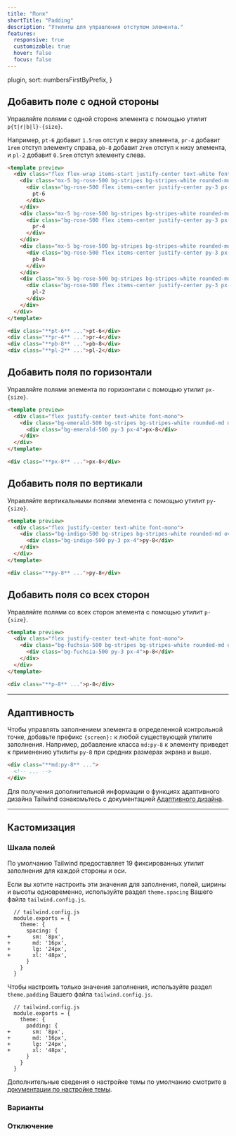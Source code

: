 ```yaml
---
title: "Поля"
shortTitle: "Padding"
description: "Утилиты для управления отступом элемента."
features:
  responsive: true
  customizable: true
  hover: false
  focus: false
---
```



  plugin,
  sort: numbersFirstByPrefix,
}

## Добавить поле с одной стороны

Управляйте полями c одной сторонs элемента с помощью утилит `p{t|r|b|l}-{size}`.

Например, `pt-6` добавит `1.5rem` отступ к верху элемента, `pr-4` добавит `1rem` отступ элементу справа, `pb-8` добавит `2rem` отступ к низу элемента, и `pl-2` добавит `0.5rem` отступ элементу слева.

```html rose
<template preview>
  <div class="flex flex-wrap items-start justify-center text-white font-mono -mx-5">
    <div class="mx-5 bg-rose-500 bg-stripes bg-stripes-white rounded-md overflow-hidden pt-6">
      <div class="bg-rose-500 flex items-center justify-center py-3 px-4">
        pt-6
      </div>
    </div>
    <div class="mx-5 bg-rose-500 bg-stripes bg-stripes-white rounded-md overflow-hidden pr-4 mt-6">
      <div class="bg-rose-500 flex items-center justify-center py-3 px-4">
        pr-4
      </div>
    </div>
    <div class="mx-5 bg-rose-500 bg-stripes bg-stripes-white rounded-md overflow-hidden pb-8 mt-6">
      <div class="bg-rose-500 flex items-center justify-center py-3 px-4">
        pb-8
      </div>
    </div>
    <div class="mx-5 bg-rose-500 bg-stripes bg-stripes-white rounded-md overflow-hidden pl-2 mt-6">
      <div class="bg-rose-500 flex items-center justify-center py-3 px-4">
        pl-2
      </div>
    </div>
  </div>
</template>

<div class="**pt-6** ...">pt-6</div>
<div class="**pr-4** ...">pr-4</div>
<div class="**pb-8** ...">pb-8</div>
<div class="**pl-2** ...">pl-2</div>
```

## Добавить поля по горизонтали

Управляйте полями элемента по горизонтали с помощью утилит `px-{size}`.

```html emerald
<template preview>
  <div class="flex justify-center text-white font-mono">
    <div class="bg-emerald-500 bg-stripes bg-stripes-white rounded-md overflow-hidden px-8">
      <div class="bg-emerald-500 py-3 px-4">px-8</div>
    </div>
  </div>
</template>

<div class="**px-8** ...">px-8</div>
```

## Добавить поля по вертикали

Управляйте вертикальными полями элемента с помощью утилит `py-{size}`.

```html indigo
<template preview>
  <div class="flex justify-center text-white font-mono">
    <div class="bg-indigo-500 bg-stripes bg-stripes-white rounded-md overflow-hidden py-8">
      <div class="bg-indigo-500 py-3 px-4">py-8</div>
    </div>
  </div>
</template>

<div class="**py-8** ...">py-8</div>
```

## Добавить поля со всех сторон

Управляйте полями со всех сторон элемента с помощью утилит `p-{size}`.

```html fuchsia
<template preview>
  <div class="flex justify-center text-white font-mono">
    <div class="bg-fuchsia-500 bg-stripes bg-stripes-white rounded-md overflow-hidden p-8">
      <div class="bg-fuchsia-500 py-3 px-4">p-8</div>
    </div>
  </div>
</template>

<div class="**p-8** ...">p-8</div>
```

---

## Адаптивность

Чтобы управлять заполнением элемента в определенной контрольной точке, добавьте префикс `{screen}:` к любой существующей утилите заполнения. Например, добавление класса `md:py-8` к элементу приведет к применению утилиты `py-8` при средних размерах экрана и выше.

```html
<div class="**md:py-8** ...">
  <!-- ... -->
</div>
```

Для получения дополнительной информации о функциях адаптивного дизайна Tailwind ознакомьтесь с документацией [Адаптивного дизайна](/docs/responsive-design).

---

## Кастомизация

### Шкала полей

По умолчанию Tailwind предоставляет 19 фиксированных утилит заполнения для каждой стороны и оси.

Если вы хотите настроить эти значения для заполнения, полей, ширины и высоты одновременно, используйте раздел `theme.spacing` Вашего файла `tailwind.config.js`.

```diff-js
  // tailwind.config.js
  module.exports = {
    theme: {
      spacing: {
+       sm: '8px',
+       md: '16px',
+       lg: '24px',
+       xl: '48px',
      }
    }
  }
```

Чтобы настроить только значения заполнения, используйте раздел `theme.padding` Вашего файла `tailwind.config.js`.

```diff-js
  // tailwind.config.js
  module.exports = {
    theme: {
      padding: {
+       sm: '8px',
+       md: '16px',
+       lg: '24px',
+       xl: '48px',
      }
    }
  }
```

Дополнительные сведения о настройке темы по умолчанию смотрите в [документации по настройке темы](/docs/theme#customizing-the-default-theme).

### Варианты

<Variants plugin="padding" />

### Отключение

<Disabling plugin="padding" />
